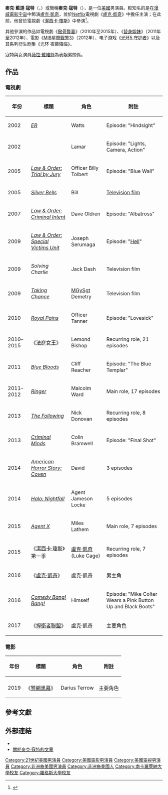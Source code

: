{{noteTA
|G1=Show
|G2=Movie
|G3=TV
}}
{{藝人
| type          = 男演員
| name          = 麥克·寇特
| foreignname   = Mike Colter
| image         = Mike Colter by Gage Skidmore.jpg
| caption       = 寇特出席於2017年的[[聖地亞哥國際動漫展|聖地亞哥國際動漫展]]上
| birth_name    = 麥克·藍道·寇特<br>（Mike Randal Colter）
| birth_date    = {{birth date and age|1976|08|26}}
| birth_place   = {{USA}}[[南卡罗来纳州|南卡罗来纳州]]，[[哥伦比亚_(南卡罗来纳州)|哥伦比亚]]
| alma_mater    = [[南卡羅來納大學|南卡羅來納大學]]<br>[[羅格斯大學|羅格斯大學]]<ref>{{cite news|url=http://thetandd.com/news/topnews/following-a-dream-st-matthews-native-navigating-acting-world/article_d0acca20-d2d7-11e1-a9c1-001a4bcf887a.html|title=Following a dream: St. Matthews native navigating acting world|first=Dionne|last=Gleaton|date=July 22, 2012|newspaper=The Times and Democrat|location=Orangeburg, South Carolina|accessdate=2016-11-30|archive-date=2016-05-20|archive-url=https://web.archive.org/web/20160520052236/http://thetandd.com/news/topnews/following-a-dream-st-matthews-native-navigating-acting-world/article_d0acca20-d2d7-11e1-a9c1-001a4bcf887a.html|dead-url=no}}</ref>
| occupation    = 演員
| years_active  = 2002年至今
| spouse        = Iva Colter 
}}
'''麥克·藍道·寇特'''（{{lang-en|'''Mike Randal Colter'''}}，{{bd|1976年|8月26日}}）或簡稱'''麥克·寇特'''（{{lang-en|'''Mike Colter'''}}），是一位[[美國|美國]]男演員。較知名的是在[[漫威電影宇宙|漫威電影宇宙]]中飾演[[盧克·凱奇|盧克·凱奇]]，並於[[Netflix|Netflix]]電視劇《[[盧克·凱奇_(電視劇)|盧克·凱奇]]》中擔任主演；在此前，他曾於電視劇《[[潔西卡·瓊斯_(電視劇)|潔西卡·瓊斯]]》中參演<ref>{{Cite web |url=http://marvel.com/news/tv/23866/mike_colter_to_star_as_luke_cage_in_marvels_jessica_jones |title=存档副本 |accessdate=2016-11-30 |archive-date=2016-06-11 |archive-url=https://web.archive.org/web/20160611190224/http://marvel.com/news/tv/23866/mike_colter_to_star_as_luke_cage_in_marvels_jessica_jones |dead-url=no }}</ref>。

其他參演的作品如電視劇《[[傲骨賢妻|傲骨賢妻]]》（2010年至2015年）、《[[替身姐妹|替身姐妹]]》（2011年至2012年）、電影《[[MIB星際戰警3|MIB星際戰警3]]》（2012年）、电子游戏《[[光环5_守护者|光环5 守护者]]》以及其系列衍生剧集《光环 夜幕降临》。

寇特與女演員[[薇拉·戴維絲|薇拉·戴維絲]]為表姐弟關係。

==作品==
===電視劇===
{| class = "wikitable sortable"
|-
! 年份
! 標題
! 角色
! class = "unsortable" | 附註
|-
| 2002
| ''[[E.R._(TV_series)|ER]]''
| Watts
| Episode: "Hindsight"
|-
| 2002
| ''{{sortname|The|Parkers}}''
| Lamar
| Episode: "Lights, Camera, Action"
|-
| 2005
| ''[[Law_&_Order:_Trial_by_Jury|Law & Order: Trial by Jury]]''
| Officer Billy Tolbert
| Episode: "Blue Wall"
|-
| 2005
| ''[[Silver_Bells_(film)|Silver Bells]]''
| Bill
| [[Television_film|Television film]]
|-
| 2007
| ''[[Law_&_Order:_Criminal_Intent|Law & Order: Criminal Intent]]''
| Dave Oldren
| Episode: "Albatross"
|-
| 2009
| ''[[Law_&_Order:_Special_Victims_Unit|Law & Order: Special Victims Unit]]''
| Joseph Serumaga
| Episode: "[[Law_&_Order:_Special_Victims_Unit_(season_10)#Episodes|Hell]]"
|-
| 2009
| ''Solving Charlie''
| Jack Dash
| Television film
|-
| 2009
| ''[[Taking_Chance|Taking Chance]]''
| [[Master_Gunnery_Sergeant|MGySgt]] Demetry
| Television film
|-
| 2010
| ''[[Royal_Pains|Royal Pains]]''
| Officer Tanner
| Episode: "Lovesick"
|-
| 2010–2015
| 《[[法庭女王|法庭女王]]》
| Lemond Bishop
| Recurring role, 21 episodes
|-
| 2011
| ''[[Blue_Bloods_(TV_series)|Blue Bloods]]''
| Cliff Reacher
| Episode: "The Blue Templar"
|-
| 2011–2012
| ''[[Ringer_(TV_series)|Ringer]]''
| Malcolm Ward
| Main role, 17 episodes
|-
| 2013
| ''[[The_Following|The Following]]''
| Nick Donovan
| Recurring role, 8 episodes
|-
| 2013
| ''[[Criminal_Minds|Criminal Minds]]''
| Colin Bramwell
| Episode: "Final Shot"
|-
| 2014
| ''[[American_Horror_Story:_Coven|American Horror Story: Coven]]''
| David
| 3 episodes
|-
| 2014
| ''[[Halo_(series)|Halo: Nightfall]]''
| Agent Jameson Locke 
| 5 episodes
|-
| 2015
| ''[[Agent_X_(TV_series)|Agent X]]''
| Miles Lathem
| Main role, 7 episodes
|-
| 2015
| 《[[潔西卡·瓊斯_(電視劇)|潔西卡·瓊斯]]》第一季
| [[盧克·凱奇|盧克·凱奇]] (Luke Cage)
| Recurring role, 7 episodes
|-
| 2016
| 《[[盧克·凱奇_(電視劇)|盧克·凱奇]]》
| 盧克·凱奇
| 男主角
|-
| 2016
| ''[[Comedy_Bang!_Bang!_(TV_series)|Comedy Bang! Bang!]]''
| Himself
| Episode: "Mike Colter Wears a Pink Button Up and Black Boots"	
|-
| 2017
| 《[[捍衛者聯盟_(電視劇)|捍衛者聯盟]]》
| 盧克·凱奇
| 主要角色
|}

===電影===
{| class = "wikitable sortable"
|-
! 年份
! 標題
! 角色
! class = "unsortable" | 附註
|-
|-
| 2019
| 《[[警網黑幕|警網黑幕]]》
| Darius Terrow
| 主要角色
|}

==參考文獻==
{{reflist|30em}}

==外部連結==
{{Commonscat|Mike Colter|麥克·寇特}}
*{{IMDb name|1591496}}
*[https://web.archive.org/web/20121202013858/http://www.sc.edu/carolinian/kudos/kudos_07winter_01.html 關於麥克·寇特的文章]

{{Authority control}}

{{DEFAULTSORT:Colter, Mike}}
[[Category:21世紀美國男演員|Category:21世紀美國男演員]]
[[Category:美國電影男演員|Category:美國電影男演員]]
[[Category:美國電視男演員|Category:美國電視男演員]]
[[Category:非洲裔美國男演員|Category:非洲裔美國男演員]]
[[Category:非洲裔美國人|Category:非洲裔美國人]]
[[Category:南卡羅萊納大學校友|Category:南卡羅萊納大學校友]]
[[Category:羅格斯大學校友|Category:羅格斯大學校友]]